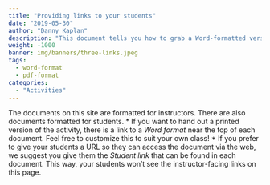 ```yaml
---
title: "Providing links to your students"
date: "2019-05-30"
author: "Danny Kaplan"
description: "This document tells you how to grab a Word-formatted version of each activity or a web link to  a plain HTML document containing the activity."
weight: -1000
banner: img/banners/three-links.jpeg
tags: 
  - word-format
  - pdf-format
categories: 
  - "Activities"
---
```


The documents on this site are formatted for instructors. There are also documents formatted for students.
    * If you want to hand out a printed version of the activity, there is a link to a *Word format* near the top of each document. Feel free to customize this to suit your own class!
    * If you prefer to give your students a URL so they can access the document via the web, we suggest you give them the *Student link* that can be found in each document. This way, your students won't see the instructor-facing links on this page.
    